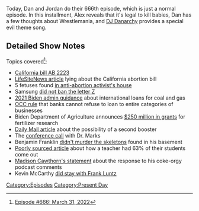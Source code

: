 {{DEFAULTSORT:
    #_EPISODE_0666:March 31, 2022
}}{{Episode
    | title           = March 31, 2022
    | caption         = Listen to this episode on [https://knowledgefight.libsyn.com/666-march-31-2022 Libsyn] [https://open.spotify.com/episode/0RxagRZD0qXZcJlQ7qQgnf Spotify], Read the [[Transcript/666: March 31, 2022|Unofficial Transcript]]
    | episodeNumber   = 666
    | length          = 01:51:25
    | airDate         = April 4, 2022
    | coverageDate    = March 31, 2022
    | episodeType     = [[:Category:Present Day|Present Day]]
    | previousEpisode = [[665: Formulaic Objections Part 6]]
    | nextEpisode     = [[667: July 25, 2003]]
}}

{{Stub}}

Today, Dan and Jordan do their 666th episode, which is just a normal episode.  In this installment, Alex reveals that it's legal to kill babies, Dan has a few thoughts about Wrestlemania, and [[DJ Danarchy]] provides a special evil theme song.

==Detailed Show Notes==

Topics covered<ref>[https://knowledgefight.com/research/2022/4/3/episode-666-march-31-2022 Episode #666: March 31, 2022]</ref>:

*[https://leginfo.legislature.ca.gov/faces/billNavClient.xhtml?bill_id=202120220AB2223 California bill AB 2223]
*[https://www.lifenews.com/2022/03/24/california-bill-would-allow-killing-babies-in-infanticide-up-to-28-days-after-birth/ LifeSiteNews article] lying about the California abortion bill
*5 fetuses found [https://www.nytimes.com/2022/03/31/us/fetus-anti-abortion-home.html in anti-abortion activist's house]
*Samsung [https://www.rt.com/news/552994-samsung-drop-z-ukraine-request/ did not ban the letter Z]
*[https://home.treasury.gov/news/press-releases/jy0323 2021 Biden admin guidance] about international loans for coal and gas
*[https://occ.treas.gov/news-issuances/news-releases/2021/nr-occ-2021-8.html OCC rule] that banks cannot refuse to loan to entire categories of businesses
*Biden Department of Agriculture announces [https://www.usda.gov/media/press-releases/2022/03/11/usda-announces-plans-250-million-investment-support-innovative $250 million in grants] for fertilizer research
*[https://www.dailymail.co.uk/health/article-10668355/FDA-vaccine-chief-says-Americans-need-fourth-COVID-19-vaccine-shot-fall.html Daily Mail article] about the possibility of a second booster
*The [https://www.youtube.com/watch?v=2ENukDcykt8 conference call] with Dr. Marks
*Benjamin Franklin [https://theculturetrip.com/europe/united-kingdom/england/london/articles/the-chilling-story-behind-the-skeletons-in-benjamin-franklins-basement/ didn't murder the skeletons] found in his basement
*[https://thelibertydaily.com/public-school-indoctrination-is-real-4th-grade-teach-in-austin-told-her-peers-63-of-her-class-came-out-as-lgbtqia/ Poorly sourced article] about how a teacher had 63% of their students come out
*[https://www.nbcnews.com/politics/congress/cawthorn-responds-gop-backlash-orgy-comments-blaming-democrats-remarks-rcna22667 Madison Cawthorn's statement] about the response to his coke-orgy podcast comments
*Kevin McCarthy [https://www.cnbc.com/2021/05/04/kevin-mccarthy-admits-he-rented-room-from-gop-pollster-frank-luntz.html did stay with Frank Luntz]

[[Category:Episodes]]
[[Category:Present Day]]
